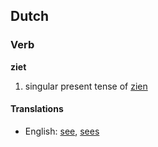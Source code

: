 ==Dutch==
===Verb===
'''ziet'''

# singular present tense of [[zien]]

====Translations====
*English: [[see]], [[sees]]